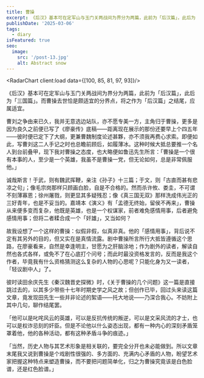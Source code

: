 ```yaml
---
title: 曹操
excerpt: 《后汉》基本可在定军山与玉门关两战间为界分为两篇，此前为「后汉篇」，此后为「三国篇」。而曹操去世恰是颇适宜的分界点，将之作为「后汉篇」之结尾，应属适宜。
publishDate: '2025-03-06'
tags:
  - diary
isFeatured: true
seo:
  image:
    src: '/post-13.jpg'
    alt: Abstract snow
---
```



<RadarChart client:load data={[100, 85, 81, 97, 93]}/>

《后汉》基本可在定军山与玉门关两战间为界分为两篇，此前为「后汉篇」，此后为「三国篇」。而曹操去世恰是颇适宜的分界点，将之作为「后汉篇」之结尾，应属适宜。

曹刘之争由来已久，我并无意选边站队，亦不愿专美一方，主角归于曹操，更多是因为良久之前便已写了《廖豪传》底稿——距离现在展示的那份还要早上个四五年——彼时便已定下了大纲，更兼曹魏制度论述甚夥，亦不须我再费心求索。即便如此，写曹刘这二人手记之时也总瞻前顾后，如履薄冰。这种时候大抵总要推一个名人到台前叠甲，现下我对曹操之态度，也大略便如鲁迅先生所言：「曹操是一个很有本事的人，至少是一个英雄，我虽不是曹操一党，但无论如何，总是非常佩服他。」

诚哉斯言！于武，则有魏武挥鞭，亲注《孙子》十三篇；于文，则「古直而甚有悲凉之句」；像毛宗岗那样只顾画白脸，自是不合格的。然而杀许攸、娄圭，不可谓不刻薄寡恩；徐州屠戮，则更显其多疑残忍；像《真三国无双》那样洗成伟光正的三好青年，也是不妥当的。嘉靖本《演义》有「孟德无终始，留侯不再来」，曹操从来便多变而复杂，他既是英雄，也是一个权谋家，前者难免感情用事，后者避免感情用事；但将二者糅合成一个「奸雄」，又当如何？

故我设想了一个这样的曹操：似假非假，似真非真。他的「感情用事」，背后说不定有其另外的目的，但又实在是真情流露。剧中曹操所言所行大抵皆遵循这个思路，在廖豪看来，自然是幸逢明主，甘愿为之肝脑涂地；作为剧外的读者，解读自然也各式各样，或免不了在心底打个问号；而此时最没资格发言的，反而是我这个作者，毕竟我有什么资格猜测这么复杂的人物的心思呢？只能化身为又一读者，「轻议剧中人」了。

彼时读田余庆先生《秦汉魏晋史探微》时，《关于曹操的几个问题》这一篇是直接跳过去的，以其多少带些十七年时期史学之风之故；但创作已毕，回过头来读这篇文章，竟发现田先生一些并非论述的絮语——托大地说——乃深合我心。不妨附上其中几句，聊作结尾罢。

「他可以是叱咤风云的英雄，可以是反抗传统的叛逆，可以是文采风流的才士，也可以是权诈忌刻的奸臣。但是不论他以什么姿态出现，都有一种内心的深刻矛盾笼罩着他，他的各种活动，都有这种矛盾斗争的痕迹。」

「当然，历史人物与其艺术形象是相关联的，要完全分开也未必能做到。所以文章末尾我又说到曹操是个戏剧性很强的、多方面的、充满内心矛盾的人物，盼望艺术家把握这种特点来塑造曹操，而不要把问题简单化，归之为曹操究竟该是白色脸谱，还是红色脸谱。」
